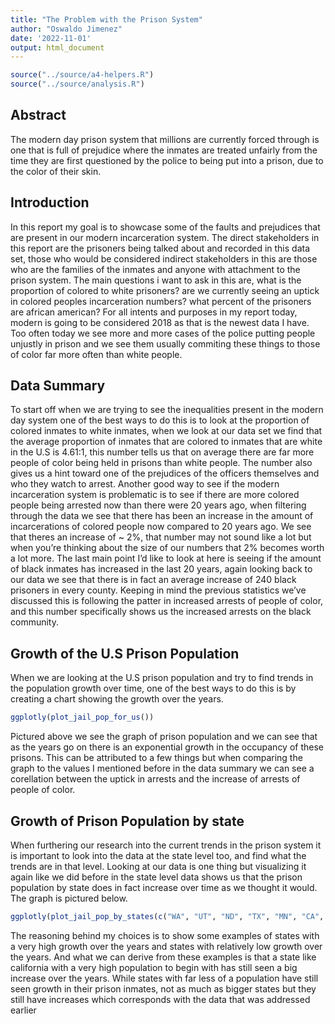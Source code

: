 ```yaml
---
title: "The Problem with the Prison System"
author: "Oswaldo Jimenez"
date: '2022-11-01'
output: html_document
---
```


```r
source("../source/a4-helpers.R")
source("../source/analysis.R")
```

## Abstract 
The modern day prison system that millions are currently forced through is one that is full of prejudice where the inmates are treated unfairly from the time they are first questioned by the police to being put into a prison, due to the color of their skin.


## Introduction 
In this report my goal is to showcase some of the faults and prejudices that are present in our modern incarceration system. The direct stakeholders in this report are the prisoners being talked about and recorded in this data set, those who would be considered indirect stakeholders in this are those who are the families of the inmates and anyone with attachment to the prison system. The main questions i want to ask in this are, what is the proportion of colored to white prisoners? are we currently seeing an uptick in colored peoples incarceration numbers? what percent of the prisoners are african american? For all intents and purposes in my report today, modern is going to be considered 2018 as that is the newest data I have. Too often today we see more and more cases of the police putting people unjustly in prison and we see them usually commiting these things to those of color far more often than white people. 

## Data Summary 
To start off when we are trying to see the inequalities present in the modern day system one of the best ways to do this is to look at the proportion of colored inmates to white inmates, when we look at our data set we find that the average proportion of inmates that are colored to inmates that are white in the U.S is 4.61:1, this number tells us that on average there are far more people of color being held in prisons than white people. The number also gives us a hint toward one of the prejudices of the officers themselves and who they watch to arrest. 
Another good way to see if the modern incarceration system is problematic is to see if there are more colored people being arrested now than there were 20 years ago, when filtering through the data we see that there has been an increase in the amount of incarcerations of colored people now compared to 20 years ago. We see that theres an increase of ~ 2%, that number may not sound like a lot but when you're thinking about the size of our numbers that 2% becomes worth a lot more.
The last main point I'd like to look at here is seeing if the amount of black inmates has increased in the last 20 years, again looking back to our data we see that there is in fact an average increase of 240 black prisoners in every county. Keeping in mind the previous statistics we've discussed this is following the patter in increased arrests of people of color, and this number specifically shows us the increased arrests on the black community.



## Growth of the U.S Prison Population
When we are looking at the U.S prison population and try to find trends in the population growth over time, one of the best ways to do this is by creating a chart showing the growth over the years. 
```r
ggplotly(plot_jail_pop_for_us())
```
Pictured above we see the graph of prison population and we can see that as the years go on there is an exponential growth in the occupancy of these prisons. This can be attributed to a few things but when comparing the graph to the values I mentioned before in the data summary we can see a corellation between the uptick in arrests and the increase of arrests of people of color.

## Growth of Prison Population by state
When furthering our research into the current trends in the prison system it is important to look into the data at the state level too, and find what the trends are in that level. Looking at our data is one thing but visualizing it again like we did before in the state level data shows us that the prison population by state does in fact increase over time as we thought it would. The graph is pictured below. 
``` r
ggplotly(plot_jail_pop_by_states(c("WA", "UT", "ND", "TX", "MN", "CA", "NY")))
```
The reasoning behind my choices is to show some examples of states with a very high growth over the years and states with relatively low growth over the years. And what we can derive from these examples is that a state like california with a very high population to begin with has still seen a big increase over the years. While states with far less of a population have still seen growth in their prison inmates, not as much as bigger states but they still have increases which corresponds with the data that was addressed earlier